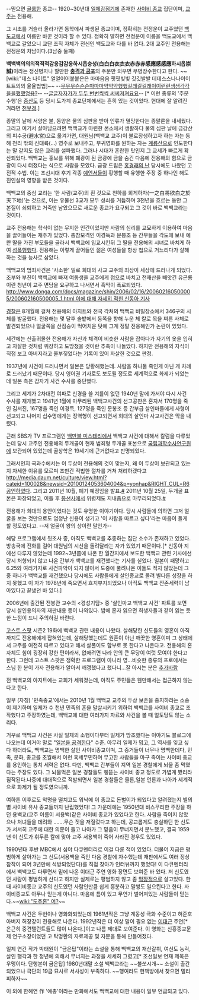 --믿으면 [[골룸]]한 종교--
1920~30년대 [[일제강점기]]에 존재한 [[사이비 종교]] 집단이며, [[교주]]는 전용해.

그 시초를 거슬러 올라가면 동학에서 파생된 종교이며, 정확히는 전정운이 교주였던 [[백도교]]에서 이름만 바꾼 것이라 할 수 있다. 정확히 말하면 전정운이 이름을 백도교에서 백백교로 갈았으니 교단 조직 자체가 전신인 백도교와 다를 바 없다. 2대 교주인 전용해는 전정운의 차남이다.(3남중 둘째)

'''백백백의의의적적적감응감감응하시옵숭성(白白白衣衣衣赤赤赤感應感感應하시옵崇誠)'''이라는 정신병자나 할만한 '''[[충격과 공포]]'''의 주문만 외우면 무병장수한다고 한다. ~~[wiki:"데스 나이트" 얼얼어어붙붙은은 마마음음 핏핏빛빛 깃깃발발 데데스스나나이이트트의의 율율법법]~~ --[[무슨 마약하시길래 이런 생각을 했어요|무무무슨슨슨마마마약약약했했길래길길래이이런런생생각각을을했했엉용?]]-- --[[백괴사전|글글자자가가 두두 번번씩씩 써써져져요요]]-- [* 이런 종류의 '주문 수행'은 [[증산도]] 등 당시 도가계 종교단체에서는 흔히 있는 것이었다. 현대에 잘 알려진 거라면 [[천부경]].]

종말의 날에 서양은 불, 동양은 물의 심판을 받아 인류가 멸망한다는 종말론을 내세웠다. 그리고 여기서 살아남으려면 백백교가 마련한 본소에서 생활하다 물의 심판 날에 금강산의 피수궁(避水宮)으로 옮겨가면, 대원님(백백교 교주)이 불로장생하고자 하는 자는 동해 천리 밖의 신대륙(…) 영주로 보내주고, 부귀영화를 원하는 자는 [[계룡산]]으로 인도한다는 말 같지도 않은 교리를 설파했다. 그러나 시대가 혼란한 탓인지 그 교세가 빠르게 확산되었다. 백백교는 홍보를 위해 폐광이 된 금광에 금을 숨긴 다음에 전용해의 힘으로 금광이 다시 터졌다는 식으로 사람을 모았다. 금광 드립은 [[홍경래의 난]] 당시에도 나왔던 고전적 수법. 이는 조선시대 후기 각종 [[예언]]서들이 횡행할 때 유행한 주장 중 하나인 해도진인설의 영향을 받은 것이다.

백백교의 중심 교리는 '한 사람(교주)의 흰 것으로 천하를 희게하자(一之白將欲白之於 天下地)'는 것으로, 이는 유불선 3교가 모두 성쇠를 거듭하며 3천년을 흐르는 동안 그 본질이 쇠퇴하고 거죽만 남았으므로 새로운 종교가 요구되고 그 것이 바로 백백교라는 것이다.

교주 전용해는 학식이 없는 무지한 인간이었지만 사람의 심리를 교묘하게 이용하여 마음을 끌어들이는 재주가 있었다. 총참모격인 이경득과 문봉조 등 간부들을 각도에 보내 예쁜 딸을 가진 부모들을 골라서 백백교에 입교시킨뒤 그 딸을 전용해의 시녀로 바치게 하여 [[성폭행]]했다. 전용해는 이렇게 끌어들인 젊은 여성들을 항상 첩으로 거느리다가 살해하는 것을 능사로 삼았다. 

백백교의 범죄사건은 '사소한' 일로 희대의 사교 교주의 죄상이 세상에 드러나게 되었다. 조부와 부친이 백백교에 빠져 여동생을 교주에게 첩으로 바치고 전재산을 빼앗긴 유곤룡이란 청년이 교주 면담을 요구하고 나서면서 흑막이 폭로되었다. 
[[http://www.donga.com/docs/magazine/shin/2006/02/16/200602160500005/200602160500005_1.html 이에 대해 자세히 적힌 신동아 기사]] 

[[경찰]]은 8개월에 걸쳐 전용해의 아지트와 전국 각처의 백백교 비밀장소에서 346구의 시체를 발굴했다. 전용해는 몇 달후 솔밭에서 동쪽을 향해 누운 체 칼로 목을 찌른 사체로 발견되었으나 얼굴쪽을 산짐승이 먹어치운 탓에 그게 정말 전용해인가 논란이 있었다.

세간에는 신출귀몰한 전용해가 자신과 체격이 비슷한 사람을 잡아다가 자기의 옷을 입히고 자살한 것처럼 위장하고 도망쳤을 것이란 추측이 나돌았다. 하지만 전용해의 자식이 직접 보고 아버지라고 울부짖었다는 기록이 있어 자살한 것으로 판정.

1937년에 사건이 드러나면서 일본은 당황해했는데. 사람을 하나둘 죽인게 아닌 게 차례로 드러났기 때문이다. 당시 영어권 기사로도 보도될 정도로 세계적으로 화제가 되었는데 일본 측은 갑자기 사건 수사를 중단했다.

그리고 세계가 2차대전 여파로 신경을 쓸 겨를이 없던 1940년 말에 가서야 다시 사건 수사를 재개했고 1941년 1월에 마무리된 백백교사건의 선고공판은 혼자서 170명을 죽인 김서진, 167명을 죽인 이경득, 127명을 죽인 문봉조 등 간부급 살인마들에게 사형이 선고되고 나머지 십수명에게는 징역형이 선고되면서 희대의 살인마 사교사건은 막을 내렸다.

근래 SBS가 TV 프로그램인 [[백만불 미스테리]]에서 백백교 사건에 대해서 칼럼을 다루었는데 당시 교주인 전용해의 두개골이 현재 범죄형 두개골 표본으로 [[국립과학수사연구원]]에 보관되어 있었는데 골상학은 19세기에 근거없다고 판명되었다.

그래서인지 국과수에서는 이 두상이 전용해의 것이 맞는지, 왜 이 두상이 보관되고 있는지 자세한 이유를 모르며 조만간 적법한 절차를 거쳐 처리하겠다고 [[http://media.daum.net/culture/view.html?cateid=100028&newsid=20100124053604004&p=yonhap&RIGHT_CUL=R6 공언하였다]]. 그리고 2011년 10월, 폐기 예정임을 발표.[http://news.naver.com/main/ranking/read.nhn?mid=etc&sid1=111&rankingType=popular_day&oid=008&aid=0002640142&date=20111022&type=0&rankingSeq=6&rankingSectionId=102 #] 2011년 10월 25일, 두개골 표본은 화장되었고, 이틀 후 [[봉선사]]에서 위령제도 지내줌으로 마무리되었다.[http://www.hani.co.kr/arti/society/religious/503705.html #]

전용해가 희대의 용안이었다는 것도 유명한 이야기이다. 당시 사람들에 의하면 그저 얼굴을 보는 것만으로도 엄청난 신용이 생기고 '이 사람을 따르고 싶다'라는 마음이 들게 할 정도였다고. --저 얼굴이 왕의 상이란 말인가--

해당 프로그램에서 뒷조사 중, 아직도 백백교를 추종하는 집단 소수가 존재하고 있었다. 방송국에 전화를 걸어 대원님의 시신을 돌려달라는 자가 있었기 때문이다.[* 신동아 지에선 다루지 않았는데 1992~3년쯤에 나온 한 월간지에서 보도한 백백교 관련 기사에선 당시 처형되지 않고 나온 간부가 백백교를 재건했다는 기사를 싣었다. 일본이 패망하고 6.25와 여러가지로 사건파악이 되지 않아서 도중에 풀려나온 이들도 적지 않았는데 그 중 하나가 백백교를 재건했으나 당시에도 사람들에게 살인종교로 몰려 별다른 성장을 하지 못했고 이 자가 1978년에 죽으면서 흐지부지되었으나 아직도 백백교 잔존세력이 남아있다고 끝냈던 바 있다.]

2006년에 출간된 전봉관 교수의 <경성기담> 중 '살인마교 백백교 사건' 파트를 보면 당시 살인용의자의 재판내용 등이 나와있다. 밤에 혼자 읽으면 희생자들과 같이 읽는 듯한 느낌이 드니 주의하길 바란다.

[[고스트 스팟]] 시즌2 19화에 백백교 관련 내용이 나왔다. 살해당한 신도들의 영혼이 아직까지도 전용해에게 잡혀있는데, 살해당했는데도 원혼이 아닌 깨끗한 영혼이며 그 상태에서 교주를 여전히 따르고 있다고 해서 살풀이도 함부로 못 한다고 나온다고. 전용해의 혼 자체도 힘이 굉장히 강한 편이라서, 없애려면 나라 안의 큰 무당이 여럿 모여야 한다고 한다. 그런데 고스트 스팟은 정확한 프로그램이 아니라 영...비슷한 종류의 프로에서는 스님 한 분이 가자 전용해가 알아서 깨갱했다고 했다니...잘 아시는 분은 [[추가바람]]

전 백백교의 아지트에는 교회가 세워졌는데, 아직도 주민들은 웬만해서는 접근하지 않는다고 한다.

일부 (자칭) '민족종교'에서는 2010년 1월 백백교 교주의 두상 보존을 중지하라는 소송이 제기하며 일제가 수 천년 민족의 혼을 말살시키기 위하여 백백교를 사이비 종교로 조작했다고 주장하였는데, 백백교에 대한 여러가지 자료와 사건을 볼 때 얼토당토 않는 소리다.

거꾸로 백백교 사건은 사실 일제의 소행이다부터 일제가 방조했다는 이야기도 블로그에 나오는데 이거야 말로 "[[일본을 공격한다]]" 수준. 아무리 일제가 밉고, 그 역사를 잊고 싶다 하더라도, 백백교는 명백한 살인 사이비종교이며, 그 증거들이 너무나 명백한데다, 민족, 문화, 종교를 초월해서 이런 혹세무민하며 무고한 사람들을 마구 죽이는 사이비 종교를 용인하는 통치 세력은 없다.  다만, 백백교 간부들이 지역 일본 경찰에게 뇌물 좀 먹였다는 주장도 있다. 그 뇌물먹은 일본 경찰들도 삥뜯는 사이비 종교 정도로 가볍게 봤리라 짐작된다.나중에 대대적으로 적발되면서 일본 경찰들은 물론,일본 언론과 나아가 세계적으로 화제가 될 정도였으니까.

여하튼 이후로도 악명을 떨치고도 워낙에  이 종교로 돈벌이가 되었다고 알려졌는지 별의별 사이비 유사 종교들까지 난립했었다! 그 가운데에는 1950년대 비스무리한 주장을 하던 용백교(교주 이름이 서용백)같은 사이비 종교가 있었다고 한다. 사람을 죽이지 않았으나 처녀들을 데려와 .......무슨 짓을 저질렀다고 하는데, 공교롭게도 충실하던 한 신도가 서서히 교주에 대한 의문이 들고 나아가 그 믿음이 무너지면서 분노했고, 결국 1959년 이 신도가 휘두른 칼에 맞아 교주 서용백이 죽어 사라진 경우도 있었다.

1990년대 후반 MBC에서 심야 다큐멘터리로 이걸 다룬 적이 있었다. 더불어 지금은 평범하게 살아가는 그 신도(서용백을 죽인 다음 경찰에 자수했는데 재판에서도 여러 정상 참작이 되어 3년만에 석방되었단다)를 직접 찾아가 인터뷰까지 했었다! 이 다큐멘터리에서 백백교도 다루면서 밑에 나온 이대근 주연 영화 장면도 보여준 바 있다. 저 신도였던 사람이 평범하게 산다고 하지만 실제로는 평범하지 않고 좀 [[막장]]적으로 살고있다. 한때 사이비종교 교주의 신도였던 사람인만큼 쉽게 흥분하고 말썽도 일으킨다고 한다. 사이비종교도 아무나 믿는게 아니다. 마음에 틈이 있고 무언가 벌어져있는 사람들이 믿는다.~~[[wiki:"도주혼" 어?]]~~

백백교 사건은 두번이나 영화화되었는데 1961년작은 그냥 계몽성 극화 수준이고 허준호 아버지 허장강이 전용해로 나온다. 1992년작은 더 이상 말이 필요 없는 [[이대근]] 주연[* 은근히 중견탤런트들도 많이 나온다.]이고 나름 제대로 보여준다. 이 영화는 신흥종교문제 연구소장이었던 고 탁명환의 자료제공 및 자문을 통해 만들어졌다.

일제 연간 작가 박태원이 "금은탑"이라는 소설을 통해 백백교의 재산갈취, 여신도 농락, 살인 행각과 한 청년에 의해서 무너지는 과정을 세세히 그렸고[* 조선일보 연재 제목은 우맹이다. 단행본이 금은탑] 1980년대말 소설 백백교라는 ~~불쏘시개~~ 소설이 출간되었으나 극단의 19금 묘사로 서사성이 부족하다. ~~행여라도 헌책방에서 찾으면 멀리 피하자~~ 

이 외에 한혜연 作 '애총'이라는 만화에서도 백백교에 대한 내용이 일부 언급되고 있다.
